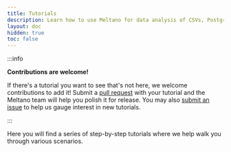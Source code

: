 ```yaml
---
title: Tutorials
description: Learn how to use Meltano for data analysis of CSVs, Postgres, Google Analytics, GitLab, and much more.
layout: doc
hidden: true
toc: false
---
```



:::info

  <p><strong>Contributions are welcome!</strong></p>
  <p>If there's a tutorial you want to see that's not here, we welcome contributions to add it! Submit a <a href="https://github.com/meltano/meltano/tree/main/docs/src/_tutorials">pull request</a> with your tutorial and the Meltano team will help you polish it for release. You may also <a href="https://github.com/meltano/meltano/issues/new">submit an issue</a> to help us gauge interest in new tutorials.</p>
:::

Here you will find a series of step-by-step tutorials where we help walk you through various scenarios.

<TOCInline toc={toc} />

